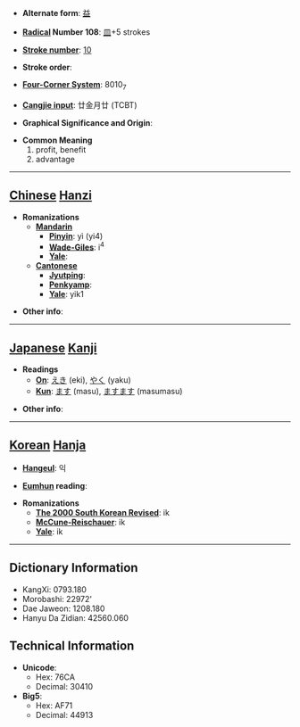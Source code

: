 * '''Alternate form''': [[益]]

* '''[[Wiktionary:Chinese radical index| Radical]] Number 108''': [[Wiktionary:Chinese radical index 皿|皿]]+5 strokes

* '''[[Wiktionary:Chinese total strokes index|Stroke number]]''': [[Wiktionary:Chinese total strokes index 10|10]]

* '''Stroke order''': 

* '''[[Wiktionary:Chinese four corner index|Four-Corner System]]''': 8010<sub>7</sub>

* '''[[Wiktionary:Chinese Cangjie index|Cangjie input]]''': 廿金月廿 (TCBT)

* '''Graphical Significance and Origin''': 

* '''Common Meaning'''
*#profit, benefit
*# advantage


----

== [[Chinese]] [[Hanzi]] ==

* '''Romanizations'''
** '''[[Mandarin]]'''
*** '''[[Pinyin]]''': yì (yi4)
*** '''[[Wade-Giles]]''': i<sup>4</sup>
*** '''[[Yale]]''': 
** '''[[Cantonese]]'''
*** '''[[Jyutping]]''':
*** '''[[Penkyamp]]''': 
*** '''[[Yale]]''': yik1

* '''Other info''': 

----

== [[Japanese]] [[Kanji]] ==

* '''Readings'''
** '''[[On]]''': [[えき]] (eki), [[やく]] (yaku)
** '''[[Kun]]''': [[ます]] (masu), [[ますます]] (masumasu)

* '''Other info''':  

----

== [[Korean]] [[Hanja]] ==

* '''[[Hangeul]]''': 익

* '''[[Eumhun]] reading''': 

* '''Romanizations'''
** '''[[The 2000 South Korean Revised Romanization|The 2000 South Korean Revised]]''': ik
** '''[[McCune-Reischauer]]''': ik
** '''[[Yale]]''': ik

----

== Dictionary Information ==

* KangXi: 0793.180
* Morobashi: 22972'
* Dae Jaweon: 1208.180
* Hanyu Da Zidian: 42560.060

== Technical Information ==

* '''Unicode''':
** Hex: 76CA
** Decimal: 30410
* '''Big5''':
** Hex: AF71
** Decimal: 44913